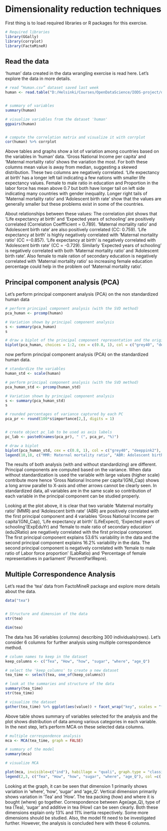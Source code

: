 # Dimensionality reduction techniques

First thing is to load required libraries or R packages for this exercise. 
```r
# Required libraries
library(GGally)
library(corrplot)
library(FactoMineR)
```

## Read the data

'human' data created in the data wrangling exercise is read here.
Let's explore the data in more details.


```r

# read “Human.csv” dataset saved last week
human <- read.table("D:/Helsinki/Courses/OpenDataScience/IODS-project/data/human.csv", sep=',', header=TRUE)


# summary of variables
summary(human)

# visualize variables from the dataset 'human' 
ggpairs(human)


# compute the correlation matrix and visualize it with corrplot
cor(human) %>% corrplot
```

Above tables and graphs show a lot of variation among countries based on the variables in 'human' data. 'Gross National Income per capita' and 'Maternal mortality ratio' shows the variation the most. For both these columns mean value is away from median, suggesting a skewed distribution. These two columns are negatively correlated. 'Life expectancy at birth' has a longer left tail indicating a few nations with smaller life expectancy values. Female to male ratio in education and Proportion in the labor force has mean above 0.7 but both have longer tail on left side indicating many countries with gender inequality. Longer right tails of 'Maternal mortality ratio' and 'Adolescent birth rate' show that the values are generally smaller but these problems exist in some of the countries.

About relationships between these values: The correlation plot shows that 'Life expectancy at birth' and 'Expected years of schooling' are positively correlated (Correlation Coeffficient = 0.789).  'Maternal mortality ratio' and 'Adolescent birth rate' are also positively correlated (CC: 0.759). 'Life expectancy at birth' is highly negatively correlated with 'Maternal mortality ratio' (CC =-0.857). 'Life expectancy at birth' is negatively correlated with 'Adolescent birth rate' (CC = -0.729). Similarly 'Expected years of schooling' is negatively correlated with both 'Maternal mortality ratio' and 'Adolescent birth rate'. Also female to male ration of secondary education is negatively correlated with 'Maternal mortality ratio' so increasing female education percentage could help in the problem oof 'Maternal mortality ratio'.

## Principal component analysis (PCA)

Let's perform principal component analysis (PCA) on the non standardized human data

```r

# perform principal component analysis (with the SVD method)
pca_human <- prcomp(human)

# Variation shown by principal component analysis
s <- summary(pca_human)
s

# draw a biplot of the principal component representation and the original variables
biplot(pca_human, choices = 1:2, cex = c(0.8, 1), col = c("grey40", "deeppink2"))

```

now perform principal component analysis (PCA) on the standardized human data.

```r

# standardize the variables
human_std <- scale(human)

# perform principal component analysis (with the SVD method)
pca_human_std <- prcomp(human_std)

# Variation shown by principal component analysis
s <- summary(pca_human_std)
s

# rounded percentages of variance captured by each PC
pca_pr <- round(100*s$importance[2,], digits = 1) 


# create object pc_lab to be used as axis labels
pc_lab <- paste0(names(pca_pr), " (", pca_pr, "%)")

# draw a biplot
biplot(pca_human_std, cex = c(0.8, 1), col = c("grey40", "deeppink2"), xlab = pc_lab[1], ylab = pc_lab[2] , title='Principal Component Analysis',xlim=c(-0.2,0.55))
legend(10,18, c("MMR: Maternal mortality ratio", "ABR: Adolescent birth rate", "GNI_Cap: Gross National Income per capita", "LifeExpect: Life expectancy at birth", "ExpEduYr: Expected years of schooling","edu2Ratio: Female to male ratio of secondary education", "LabRatio: Female to male ratio of Labor force proportion", "PercentParlRepre: % female representatives in parliament"), col =rep('pink',8))   #, trace = TRUE)

```

The results of both analysis (with and without standardizing) are different. Principal components are computed based on the variance. When data without standardization is used the variable with large values (higher scale) contribute more hence 'Gross National Income per capita'(GNI_Cap) shows a long arrow parallel to X-axis and other arrows cannot be clearly seen. In standardized data, all variables are in the same scale so contribution of each variable in the principal component can be studied properly. 

Looking at the plot above, it is clear that two variable 'Maternal mortality ratio' (MMR) and 'Adolescent birth rate' (ABR) are positively correlated with the first principal component and 4 variables 'Gross National Income per capita'(GNI_Cap), 'Life expectancy at birth' (LifeExpect), 'Expected years of schooling'(ExpEduYr) and 'female to male ratio of secondary education' (edu2Ratio) are negatively correlated with the first principal component. The first principal component explains 53.6% variability in the data and the second principal component explains 16.2% variability in the data. The second principal component is negatively correlated with 'female to male ratio of Labor force proportion' (LabRatio) and 'Percentage of female representatives in parliament'
(PercentParlRepre).

## Multiple Correspondence Analysis

Let's read the 'tea' data from FactoMineR package and explore more details about the data.

```r

data("tea")


# Structure and dimension of the data 
str(tea)

dim(tea)

```

The data has 36 variables (columns) describing 300 individuals(rows). Let's consider 6 columns for further analysis using multiple correspondence method. 


```r

# column names to keep in the dataset
keep_columns <- c("Tea", "How", "how", "sugar", "where", "age_Q")

# select the 'keep_columns' to create a new dataset
tea_time <- select(tea, one_of(keep_columns))

# look at the summaries and structure of the data
summary(tea_time)
str(tea_time)

# visualize the dataset
gather(tea_time) %>% ggplot(aes(value)) + facet_wrap("key", scales = "free") + geom_bar() + theme(axis.text.x = element_text(angle = 45, hjust = 1, size = 8))


```

Above table shows summary of variables selected for the analysis and the plot shows distribution of data among various categories in each variable. 
In the next step, let's perform MCA on these selected data columns.


```r

# multiple correspondence analysis
mca <- MCA(tea_time, graph = FALSE)

# summary of the model
summary(mca)

# visualize MCA

plot(mca, invisible=c("ind"), habillage = "quali", graph.type = "classic", title='Multiple Correspondence Analysis', palette = c('black','green','red','blue','violet','brown'))
legend(2,3, c("Tea", "How", "how", "sugar", "where", "age_Q"), col =c('black','green','red','blue','violet','brown'), pch = 17)

```

Looking at the graph, it can be seen that dimension 1 primarily shows variation in 'where', 'how', 'sugar' and 'age_Q'. Vertical dimension primarily shows variation in 'Tea' and 'How'. The tea packing (how) and where it is bought (where) go together. Correspondence between Age(age_Q), type of tea (Tea), 'sugar' and additive in tea (How) can be seen clearly. Both these dimensions explain only 13% and 11% inertia respectively. Some more dimensions should be studied. Also, the model fit need to be investigated further. However, the analysis is concluded here with these 6 columns.
